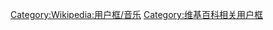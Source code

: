 {{Userbox
  |border-c = #000
  |border-s = 1
  |id-c     = #000
  |id-s     = 9
  |id-fc    = #000
  |info-c   = #000
  |info-s   = 10
  |info-fc  = #FFF
  |id       = [[File:Black Hussars Emblem.gif|44px]]
  |info     = 这个用户喜欢听[[哥德搖滾|'''<span style="color:#FFF;">哥特音乐</span>''']]。
}}<includeonly>[[Category:哥特维基人|{{PAGENAME}}]]</includeonly><noinclude>
<noinclude>
[[Category:Wikipedia:用户框/音乐]]
[[Category:维基百科相关用户框]]
</noinclude>